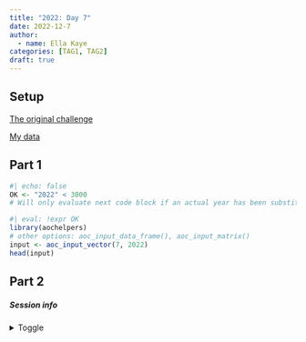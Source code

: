 ```yaml
---
title: "2022: Day 7"
date: 2022-12-7
author: 
  - name: Ella Kaye
categories: [TAG1, TAG2]
draft: true
---
```


## Setup

[The original challenge](https://adventofcode.com/2022/day/7)

[My data](input){target="_blank"}

## Part 1

```r
#| echo: false
OK <- "2022" < 3000
# Will only evaluate next code block if an actual year has been substituted for the placeholder
```


```r
#| eval: !expr OK
library(aochelpers)
# other options: aoc_input_data_frame(), aoc_input_matrix()
input <- aoc_input_vector(7, 2022)
head(input)
```


## Part 2


##### Session info {.appendix}

<details><summary>Toggle</summary>

```r
#| echo: false
library(sessioninfo)
# save the session info as an object
pkg_session <- session_info(pkgs = "attached")

# get the quarto version
quarto_version <- system("quarto --version", intern = TRUE)

# inject the quarto info
pkg_session$platform$quarto <- paste(
  system("quarto --version", intern = TRUE), 
  "@", 
  quarto::quarto_path()
  )

# print it out
pkg_session
```

</details>





